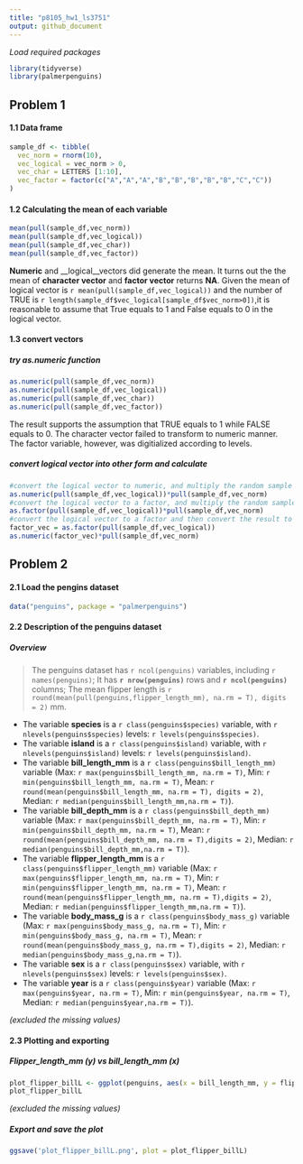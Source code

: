 ```yaml
---
title: "p8105_hw1_ls3751"
output: github_document
---
```


_Load required packages_
```r
library(tidyverse)
library(palmerpenguins)
```


## Problem 1

#### 1.1 Data frame

```r
sample_df <- tibble(
  vec_norm = rnorm(10), 
  vec_logical = vec_norm > 0,
  vec_char = LETTERS [1:10],
  vec_factor = factor(c("A","A","A","B","B","B","B","B","C","C"))
)
```

#### 1.2 Calculating the mean of each variable

```r
mean(pull(sample_df,vec_norm))
mean(pull(sample_df,vec_logical))
mean(pull(sample_df,vec_char))
mean(pull(sample_df,vec_factor))
```

__Numeric__ and __logical__vectors did generate the mean. It turns out the the mean of __character vector__ and __factor vector__ returns __NA__. Given the mean of logical vector is `r mean(pull(sample_df,vec_logical))` and the number of TRUE is `r length(sample_df$vec_logical[sample_df$vec_norm>0])`,it is reasonable to assume that True equals to 1 and False equals to 0 in the logical vector.

#### 1.3 convert vectors

##### try as.numeric function
```r
as.numeric(pull(sample_df,vec_norm))
as.numeric(pull(sample_df,vec_logical))
as.numeric(pull(sample_df,vec_char))
as.numeric(pull(sample_df,vec_factor))
```

The result supports the assumption that TRUE equals to 1 while FALSE equals to 0. The character vector failed to transform to numeric manner. The factor variable, however, was digitialized according to levels.

##### convert logical vector into other form and calculate

```r
#convert the logical vector to numeric, and multiply the random sample by the result
as.numeric(pull(sample_df,vec_logical))*pull(sample_df,vec_norm)
#convert the logical vector to a factor, and multiply the random sample by the result
as.factor(pull(sample_df,vec_logical))*pull(sample_df,vec_norm)
#convert the logical vector to a factor and then convert the result to numeric, and multiply the random sample by the result
factor_vec = as.factor(pull(sample_df,vec_logical))
as.numeric(factor_vec)*pull(sample_df,vec_norm)
```

## Problem 2

#### 2.1 Load the pengins dataset

```r
data("penguins", package = "palmerpenguins")
```

#### 2.2 Description of the penguins dataset

##### Overview

> The penguins dataset has `r ncol(penguins)` variables, including `r names(penguins)`; It has __`r nrow(penguins)`__ rows and __`r ncol(penguins)`__ columns; The mean flipper length is `r round(mean(pull(penguins,flipper_length_mm), na.rm = T), digits = 2)` mm.

 
*   The variable __species__ is a `r class(penguins$species)` variable, with `r nlevels(penguins$species)` levels: `r levels(penguins$species)`.
*   The variable __island__ is a `r class(penguins$island)` variable, with `r nlevels(penguins$island)` levels: `r levels(penguins$island)`.
*   The variable __bill_length_mm__ is a `r class(penguins$bill_length_mm)` variable (Max: `r max(penguins$bill_length_mm, na.rm = T)`, Min: `r min(penguins$bill_length_mm, na.rm = T)`, Mean: `r round(mean(penguins$bill_length_mm, na.rm = T), digits = 2)`, Median: `r median(penguins$bill_length_mm,na.rm = T)`).
*   The variable __bill_depth_mm__ is a `r class(penguins$bill_depth_mm)` variable (Max: `r max(penguins$bill_depth_mm, na.rm = T)`, Min: `r min(penguins$bill_depth_mm, na.rm = T)`, Mean: `r round(mean(penguins$bill_depth_mm, na.rm = T),digits = 2)`, Median: `r median(penguins$bill_depth_mm,na.rm = T)`).
*   The variable __flipper_length_mm__ is a `r class(penguins$flipper_length_mm)` variable (Max: `r max(penguins$flipper_length_mm, na.rm = T)`, Min: `r min(penguins$flipper_length_mm, na.rm = T)`, Mean: `r round(mean(penguins$flipper_length_mm, na.rm = T),digits = 2)`, Median: `r median(penguins$flipper_length_mm,na.rm = T)`).
*   The variable __body_mass_g__ is a `r class(penguins$body_mass_g)` variable (Max: `r max(penguins$body_mass_g, na.rm = T)`, Min: `r min(penguins$body_mass_g, na.rm = T)`, Mean: `r round(mean(penguins$body_mass_g, na.rm = T),digits = 2)`, Median: `r median(penguins$body_mass_g,na.rm = T)`).
*   The variable __sex__ is a `r class(penguins$sex)` variable, with `r nlevels(penguins$sex)` levels: `r levels(penguins$sex)`.
*   The variable __year__ is a `r class(penguins$year)` variable (Max: `r max(penguins$year, na.rm = T)`, Min: `r min(penguins$year, na.rm = T)`,  Median: `r median(penguins$year,na.rm = T)`).

*(excluded the missing values)*

#### 2.3 Plotting and exporting

##### Flipper_length_mm (y) vs bill_length_mm (x)

```r
plot_flipper_billL <- ggplot(penguins, aes(x = bill_length_mm, y = flipper_length_mm, color = species)) + geom_point()
plot_flipper_billL
```
*(excluded the missing values)*


##### Export and save the plot

```r
ggsave('plot_flipper_billL.png', plot = plot_flipper_billL)
```

